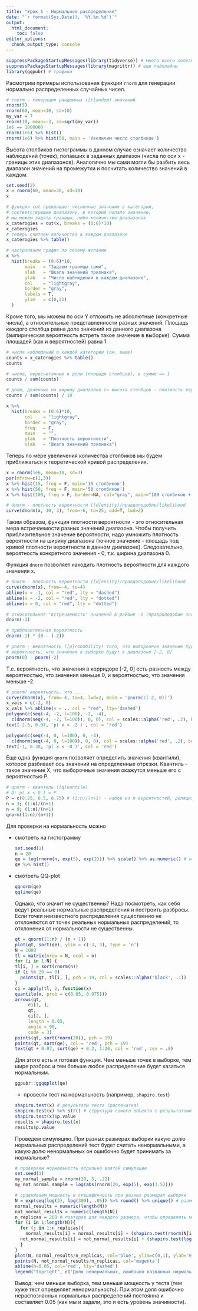 ```yaml
---
title: "Урок 1 - Нормальное распределение"
date: "`r format(Sys.Date(), '%Y.%m.%d')`"
output:
  html_document:
    toc: false
editor_options: 
  chunk_output_type: console
---
```


```r
suppressPackageStartupMessages(library(tidyverse)) # много всего полезного (пайплайны и т.п.)
suppressPackageStartupMessages(library(magrittr)) # еще пайплайны
library(ggpubr) # графики
```

Расмотрим примеры использования функции `rnorm` для генерации нормально распределенных случайных чисел.

```r
# rnorm - генерация рандомных ([r]andom) значений
rnorm(5)
rnorm(60, mean=30, sd=10)
my_var = 7
rnorm(10, mean=-3, sd=sqrt(my_var))
1e6 == 1000000
rnorm(1e6) %>% hist()
rnorm(1e6) %>% hist(50, main = 'Увеличим число столбиков')
```

Высота столбиков гистограммы в данном случае означает количество наблюдений (точек), попавших в заданных диапазон (числа по оси х - границы этих диапазонов). Аналогично мы сами могли бы разбить весь диапазон значений на промежутки и посчитать количество значений в каждом.

```r
set.seed(2)
x = rnorm(60, mean=30, sd=10)
x

# функция cut превращает численные значения в категории, 
# соответствующие диапазону, в который попало значение;
# мы можем задать границы, либо количество диапазонов
x_caterogies = cut(x, breaks = (0:6)*10)
x_caterogies
# теперь считаем количество в каждом диапазоне
x_caterogies %>% table()

# настраиваем график по своему желанию
x %>% 
  hist(breaks = (0:6)*10, 
       main   = "Задаем границы сами",
       xlab   = "Шкала значений признака",
       ylab   = "Число наблюдений в каждом диапазоне", 
       col    = "lightgray",
       border = "gray",
       labels = T,
       ylim   = c(0,21)
  )
```

Кроме того, мы можем по оси Y отложить не абсолютные (конкретные числа), а относительные представленности разных значений. Площадь каждого столбца равна доле значений из данного диапазона (эмпирическая вероятность встреть такое значение в выборке). Сумма площадей (как и вероятностей) равна 1.

```r
# числа наблюдений в каждой категории (см. выше)
counts = x_caterogies %>% table()
counts

# числа, пересчитанные в доли (площади столбцов); в сумме == 1
counts / sum(counts) 

# доли, деленные на ширину диапазона (= высота столбцов - плотность вероятности)
counts / sum(counts) / 10

x %>% 
  hist(breaks = (0:6)*10,
       col    = "lightgray",
       border = "gray",
       freq   = F, 
       main   = "", 
       ylab   = "Плотность вероятности", 
       xlab   = "Шкала значений признака")
```

Теперь по мере увеличения количества столбиков мы будем приближаться к теоретической кривой распределения.

```r
x = rnorm(1e6, mean=10, sd=3)
par(mfrow=c(1,3))
x %>% hist(15, freq = F, main='15 столбиков')
x %>% hist(50, freq = F, main='50 столбиков')
x %>% hist(100, freq = F, border=NA, col="gray", main="100 столбиков + кривая")

# dnorm - плотность вероятности ([d]ensity)/правдоподобие/likelihood
curve(dnorm(x, 10, 3), from=-6, to=25, add=T, lwd=2)
```

Таким образом, функция плотности вероятности - это относительная мера встречаемости разных значений диапазона. Чтобы получить приблизительное значение вероятности, надо умножить плотность вероятности на ширину диапазона (точное значение - площадь под кривой плотности вероятности в данном диапазоне). Следовательно, вероятность конкретного значения - 0, т.к. ширина диапазона 0. 

Функция `dnorm` позволяет находить плотность вероятности для каждого значения `x`. 

```r
# dnorm - плотность вероятности ([d]ensity)/правдоподобие/likelihood
curve(dnorm(x), from=-4, to=4)
abline(v = -1, col = "red", lty = "dashed")
abline(v = -2, col = "red", lty = "dotted")
abline(v = 0, col = "red", lty = "dotted")

# относительная "встречаемость" значений в районе -1 (правдоподобие значения -1)
dnorm(-1)

# приблизительная вероятность
dnorm(-1) * (0 - (-2))

# pnorm - вероятность ([p]robability) того, что выборочное значение будет меньше данного значения Х
# вероятность, что значения в выборке будут в диапазоне [-2, 0]
pnorm(0) - pnorm(-2)
```

Т.е. вероятность, что значения в корридоре [-2, 0] есть разность между вероятностью, что значения меньше 0, и вероятностью, что значения меньше -2.

```r
# pnorm? вероятность, что ...
curve(dnorm(x), from=-4, to=4, lwd=2, main = 'pnorm(c(-2, 0))')
x_vals = c(-2, 0)
x_vals %>% abline(v = ., col = "red", lty='dashed')
polygon(c(seq(-4, -2, l=100), -2, -4),
  c(dnorm(seq(-4, -2, l=100)), 0, 0), col = scales::alpha('red', .2), border=NA)
text(-2.5, 0.07, 'p( x < -2 )', col = 'red')

polygon(c(seq(-4, 0, l=100), 0, -4),
  c(dnorm(seq(-4, 0, l=100)), 0, 0), col = scales::alpha('red', .2), border=NA)
text(-1, 0.38, 'p( x < -0 )', col = 'red')
```

Еще одна функция `qnorm` позволяет определить значения (квантили), которое разбивает ось значений на определенные отрезки.  Квантиль - такое значение Х, что выборочные значения окажутся меньше его с вероятностью P.

```r
# qnorm - квантиль ([q]uantile)
# Q: p( x < Q ) = P
P = c(0.25, 0.5, 0.75) # (1:n)/(n+1) - набор из n вероятностей, делящих [0, 1] на равные промежутки
n = 3; (1:n)/(n+1)
n = 9; (1:n)/(n+1)
qnorm((1:n)/(n+1))
```

Для проверки на нормальность можно 

* смотреть на гистограмму

  ```r
  set.seed(1)
  n = 20
  qe = log(rnorm(n, exp(5), exp(2))) %>% scale() %>% as.numeric() # некое распределение, которое будем анализировать
  qe %>% hist()
  ```
* смотреть QQ-plot

  ```r
  qqnorm(qe)
  qqline(qe)
  ```
  
  Однако, что значит не существенны? Надо посмотреть, как себя ведут реальные нормальные распределения и построить разбросы. Если точки неизвестного распределения существенно не отклоняются от точек реальных нормальных распределений, то отклонения от нормальности не существенны.

  ```r
qt = qnorm((1:n) / (n + 1))
plot(qt, sort(qe), ylim = c(-3, 3), type = 'n')
N = 1000
tl = matrix(nrow = N, ncol = n)
for (i in 1:N) {
  tl[i, ] = sort(rnorm(n))
  if (i %% 20 == 0)
    points(qt, tl[i, ], pch = 19, col = scales::alpha('black', .1))
}
ci = apply(tl, 2, function(x)
  quantile(x, prob = c(0.05, 0.975)))
arrows(qt,
       ci[1, ],
       qt,
       ci[2, ],
       length = 0.05,
       angle = 90,
       code = 3)
points(qt, sort(rnorm(20)), pch = 19)
points(qt, sort(qe), col = 'red', pch = 19)
text(qt + 0.07, sort(qe) + 0.2, 1:20, col = 'red', cex = .8)
```

  Для этого есть и готовая функция. Чем меньше точек в выборке, тем шире разброс и тем больше любое распределение будет казаться нормальным.
  
  ```r
  ggpubr::ggqqplot(qe)
  ```
  * провести тест на нормальность (например, `shapiro.test`) 


  ```r
  shapiro.test(x) # результаты теста (распечатка)
  shapiro.test(x) %>% str() # структура самого объекта с результатами - список!
  shapiro.test(x)$p.value
  results = shapiro.test(x)
  results$p.value
  ```
  Проведем симуляцию. При разных размерах выборки какую долю нормальных распределений тест будет считать ненормальными, а какую долю ненормальных он ошибочно будет принимать за нормальные?

  ```r
  # проверяем нормальность отдельно взятой симуляции
  set.seed(1)
  my_normal_sample = rnorm(20, 5, .22) 
  my_not_normal_sample = log(abs(rnorm(20, exp(5), exp(3.5))))
  
  # сравниваем мощность и специфичность при разных размерах выборки
  N = exp(seq(log(3), log(300), .05)) %>% round() %>% unique() # размер выборки
  normal_results = numeric(length(N))
  not_normal_results = numeric(length(N))
  n_replicas = 200 # повторов для каждого размера, чтобы определить мощность
  for (i in 1:length(N)){
    for (j in 1:n_replicas){
      normal_results[i] = normal_results[i] + (shapiro.test(rnorm(N[i], 5, .22))$p.value < 0.05)
    not_normal_results[i] = not_normal_results[i] + (shapiro.test(log(abs(rnorm(N[i], exp(5), exp(3.5)))))$p.value > 0.05)
    }
  }
  plot(N, normal_results/n_replicas, col='blue', ylim=c(0,1), ylab='Error rate')
  points(N, not_normal_results/n_replicas, col='magenta')
  abline(h=0.05, col='red', lty='dashed')
  legend("topright", c('Доля ненормальных, ошибочно названных нормальными', 'Доля нормальных, ошибочно названных ненормальными'), col = c('magenta', 'blue'), pch=c(1,1), cex=.8)
  ```

  Вывод: чем меньше выборка, тем меньше мощность у теста (тем хуже тест определяет ненормальность). При этом доля ошибочно нераспознанных нормальных распределений постоянна и составляет 0.05 (как мы и задали, это и есть уровень значимости).